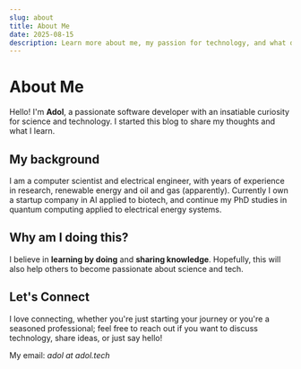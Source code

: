 ```yaml
---
slug: about
title: About Me
date: 2025-08-15
description: Learn more about me, my passion for technology, and what drives me to explore the fascinating world of software development.
---
```


# About Me

Hello! I'm **Adol**, a passionate software developer with an insatiable curiosity for science and technology. I started this blog to share my thoughts and what I learn.

## My background

I am a computer scientist and electrical engineer, with years of experience in research, renewable energy and oil and gas (apparently). Currently I own a startup company in AI applied to biotech, and continue my PhD studies in quantum computing applied to electrical energy systems.

## Why am I doing this?

I believe in **learning by doing** and **sharing knowledge**. Hopefully, this will also help others to become passionate about science and tech.

## Let's Connect

I love connecting, whether you're just starting your journey or you're a seasoned professional; feel free to reach out if you want to discuss technology, share ideas, or just say hello!

My email: _adol at adol.tech_
